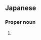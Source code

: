 ==Japanese==
{{ja-kanjitab|ひろ|あき|yomi=k}}

===Proper noun===
{{ja-pos|proper|ひろあき}}

# {{given name|male|lang=ja|sort=ひろあき}}